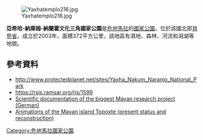 [[Image:Yaxhatemplo216.jpg|right]]

'''亞希哈-納庫姆-納蘭霍文化三角國家公園'''是[[危地馬拉|危地馬拉]]的[[國家公園|國家公園]]，位於該國北部[[貝登省|貝登省]]，成立於2003年，面積372平方公里，該地區有濕地、森林、河流和潟湖等地貌。

==參考資料==
* http://www.protectedplanet.net/sites/Yaxha_Nakum_Naranjo_National_Park
* https://rsis.ramsar.org/ris/1599 {{Wayback|url=https://rsis.ramsar.org/ris/1599 |date=20210224130000 }}
* [http://www.yaxha.de Scientific documentation of the biggest Mayan research project (German)] {{Wayback|url=http://www.yaxha.de/ |date=20210225114719 }}
* [http://www.vamaya.de Animations of the Mayan island Topoxte (present status and reconstruction)] {{Wayback|url=http://www.vamaya.de/ |date=20200919051849 }}

{{Guatemala-geo-stub}}
[[Category:危地馬拉國家公園|Category:危地馬拉國家公園]]